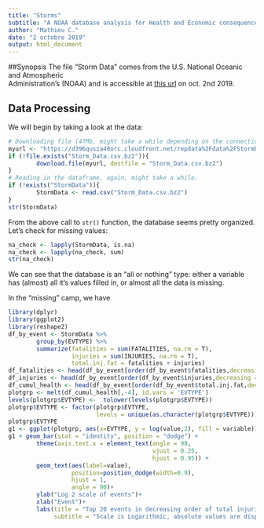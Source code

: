 ```yaml
---
title: "Storms"
subtitle: "A NOAA database analysis for Health and Economic consequences"
author: "Mathieu C."
date: "2 octobre 2019"
output: html_document
---
```

##Synopsis
The file "Storm Data" comes from the U.S. National Oceanic and Atmospheric  
Administration's (NOAA) and is accessible at [this url](https://d396qusza40orc.cloudfront.net/repdata%2Fdata%2FStormData.csv.bz2) on oct. 2nd 2019.  


## Data Processing

  
We will begin by taking a look at the data:
```r
# Downloading file (47Mb, might take a while depending on the connection and speeds):
myurl <- "https://d396qusza40orc.cloudfront.net/repdata%2Fdata%2FStormData.csv.bz2"
if (!file.exists("Storm_Data.csv.bz2")){
        download.file(myurl, destfile = "Storm_Data.csv.bz2")
}
# Reading in the dataframe, again, might take a while.
if (!exists("StormData")){
        StormData <- read.csv("Storm_Data.csv.bz2")
}
str(StormData)
```
From the above call to `str()` function, the database seems pretty organized.  
Let's check for missing values:
```r
na_check <- lapply(StormData, is.na)
na_check <- lapply(na_check, sum)
str(na_check)
```
We can see that the database is an "all or nothing" type: either a variable  
has (almost) all it's values filled in, or almost all the data is missing.  
  
In the "missing" camp, we have 

```r
library(dplyr)
library(ggplot2)
library(reshape2)
df_by_event <- StormData %>%
        group_by(EVTYPE) %>%
        summarize(fatalities = sum(FATALITIES, na.rm = T),
                  injuries = sum(INJURIES, na.rm = T),
                  total.inj.fat = fatalities + injuries)
df_fatalities <- head(df_by_event[order(df_by_event$fatalities,decreasing = T),],20)
df_injuries <- head(df_by_event[order(df_by_event$injuries,decreasing = T),],20)
df_cumul_health <- head(df_by_event[order(df_by_event$total.inj.fat,decreasing = T),],20)
plotgrp <- melt(df_cumul_health[,-4], id.vars = 'EVTYPE')
levels(plotgrp$EVTYPE) <-  tolower(levels(plotgrp$EVTYPE))
plotgrp$EVTYPE <- factor(plotgrp$EVTYPE, 
                         levels = unique(as.character(plotgrp$EVTYPE)))
plotgrp$EVTYPE
g1 <- ggplot(plotgrp, aes(x=EVTYPE, y = log(value,2), fill = variable))
g1 + geom_bar(stat = "identity", position = "dodge") +
        theme(axis.text.x = element_text(angle = 90, 
                                         vjust = 0.25,
                                         hjust = 0.95)) +
        geom_text(aes(label=value), 
                  position=position_dodge(width=0.9), 
                  hjust = 1, 
                  angle = 90)+
        ylab("Log 2 scale of events")+
        xlab("Event")+
        labs(title = "Top 20 events in decreasing order of total injuries + fatalities",
             subtitle = "Scale is Logarithmic, absolute values are displayed on the bars")
        
```

